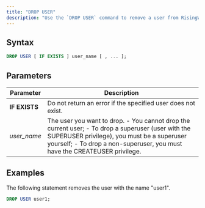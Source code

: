 ```yaml
---
title: "DROP USER"
description: "Use the `DROP USER` command to remove a user from RisingWave."
---
```


## Syntax

```sql
DROP USER [ IF EXISTS ] user_name [ , ... ];
```

## Parameters

| Parameter     | Description                                                                                                                                                                                                                          |
| ------------- | ------------------------------------------------------------------------------------------------------------------------------------------------------------------------------------------------------------------------------------ |
| **IF EXISTS** | Do not return an error if the specified user does not exist.                                                                                                                                                                         |
| _user\_name_  | The user you want to drop.  \- You cannot drop the current user;  \- To drop a superuser (user with the SUPERUSER privilege), you must be a superuser yourself;  \- To drop a non-superuser, you must have the CREATEUSER privilege. |

## Examples[](#examples "Direct link to Examples")

The following statement removes the user with the name "user1".

```sql
DROP USER user1;
```
